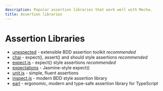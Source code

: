 ```yaml
---
description: Popular assertion libraries that work well with Mocha. 
title: Assertion libraries
---
```


# Assertion Libraries

 - [unexpected](https://unexpectedjs.github.io/) - extensible BDD assertion toolkit *recommended*
 - [chai](http://chaijs.com/) - expect(), assert() and should style assertions *recommended*
 - [expect.js](https://github.com/LearnBoost/expect.js) - expect() style assertions *recommended*
 - [expectations](https://github.com/spmason/expectations) - Jasmine-style expect()
 - [unit.js](https://github.com/unitjs/unit.js) - simple, fluent assertions
 - [inspect.js](https://inspectjs.com/) - modern BDD style assertion library
 - [earl](https://earljs.dev/) - ergonomic, modern and type-safe assertion library for TypeScript
